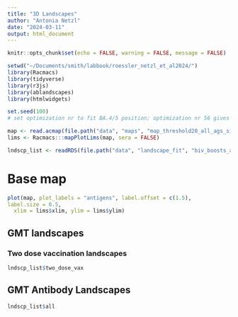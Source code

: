 ```yaml
---
title: "3D Landscapes"
author: "Antonia Netzl"
date: "2024-03-11"
output: html_document
---
```


```r
knitr::opts_chunk$set(echo = FALSE, warning = FALSE, message = FALSE)
```

```r
setwd("~/Documents/smith/labbook/roessler_netzl_et_al2024/")
library(Racmacs)
library(tidyverse)
library(r3js)
library(ablandscapes)
library(htmlwidgets)

set.seed(100)
# set optimization nr to fit BA.4/5 position; optimization nr 56 gives upper BA.4/5

map <- read.acmap(file.path("data", "maps", "map_threshold20_all_ags_singleTP_woXBBBQ11conv_alphaJN1ba286_adjScan.ace"))
lims <- Racmacs:::mapPlotLims(map, sera = FALSE)

lndscp_list <- readRDS(file.path("data", "landscape_fit", "biv_boosts_ags_all.rds"))
```

# Base map

```r
plot(map, plot_labels = "antigens", label.offset = c(1.5),
label.size = 0.5,
  xlim = lims$xlim, ylim = lims$ylim)
```

## GMT landscapes

### Two dose vaccination landscapes

```r
lndscp_list$two_dose_vax
```


## GMT Antibody Landscapes
```r
lndscp_list$all
```